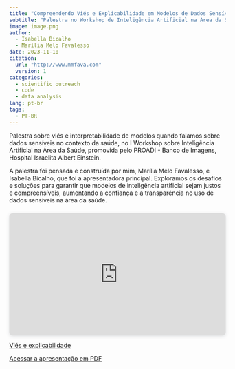 ```yaml
---
title: "Compreendendo Viés e Explicabilidade em Modelos de Dados Sensíveis"
subtitle: "Palestra no Workshop de Inteligência Artificial na Área da Saúde - HIAE"
image: image.png
author:
  - Isabella Bicalho
  - Marília Melo Favalesso
date: 2023-11-10
citation: 
  url: "http://www.mmfava.com"
  version: 1
categories:
  - scientific outreach
  - code
  - data analysis
lang: pt-br
tags: 
  - PT-BR
---
```

Palestra sobre viés e interpretabilidade de modelos quando falamos sobre dados sensíveis no contexto da saúde, no I Workshop sobre Inteligência Artificial na Área da Saúde, promovida pelo PROADI - Banco de Imagens, Hospital Israelita Albert Einstein.

A palestra foi pensada e construída por mim, Marília Melo Favalesso, e Isabella Bicalho, que foi a apresentadora principal. Exploramos os desafios e soluções para garantir que modelos de inteligência artificial sejam justos e compreensíveis, aumentando a confiança e a transparência no uso de dados sensíveis na área da saúde.

<div style="position: relative; width: 100%; height: 0; padding-top: 56.2500%;
 padding-bottom: 0; box-shadow: 0 2px 8px 0 rgba(63,69,81,0.16); margin-top: 1.6em; margin-bottom: 0.9em; overflow: hidden;
 border-radius: 8px; will-change: transform;">
  <iframe loading="lazy" style="position: absolute; width: 100%; height: 100%; top: 0; left: 0; border: none; padding: 0;margin: 0;"
    src="https:&#x2F;&#x2F;www.canva.com&#x2F;design&#x2F;DAGKkUPW_QM&#x2F;mTDVPvMyK82k2lfAMsTg8g&#x2F;view?embed" allowfullscreen="allowfullscreen" allow="fullscreen">
  </iframe>
</div>
<a href="https:&#x2F;&#x2F;www.canva.com&#x2F;design&#x2F;DAGKkUPW_QM&#x2F;mTDVPvMyK82k2lfAMsTg8g&#x2F;view?utm_content=DAGKkUPW_QM&amp;utm_campaign=designshare&amp;utm_medium=embeds&amp;utm_source=link" target="_blank" rel="noopener">Viés e explicabilidade</a> 

[Acessar a apresentação em PDF](vies_interpretabilidade.pdf)